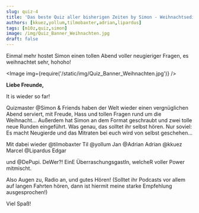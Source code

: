```yaml
---
slug: quiz-4
title: 'Das beste Quiz aller bisherigen Zeiten by Simon - Weihnachtsedition'
authors: [kkuez,yollum,tilmobaxter,adrian,lipardus]
tags: [m10z,quiz,simon]
image: /img/Quiz_Banner_Weihnachten.jpg
draft: false
---
```



Einmal mehr hostet Simon einen tollen Abend voller neugieriger Fragen, es weihnachtet sehr, hohoho!

<Image img={require('/static/img/Quiz_Banner_Weihnachten.jpg')} />

<!--truncate-->

**Liebe Freunde,**

It is wieder so far!

Quizmaster @Simon & Friends haben der Welt wieder einen vergnüglichen Abend serviert, mit Freude, Hass und tollen Fragen rund um die Weihnacht...
Außerdem hat Simon an dem Format geschraubt und zwei tolle neue Runden eingeführt. Was genau, das solltet ihr selbst hören. Nur soviel: Es macht Neugierde und das Mitraten bei euch wird von selbst geschehen…

Mit dabei wieder
@tilmobaxter Til
@yollum Jan
@Adrian Adrian
@kkuez Marcel
@Lipardus Edgar

und @DePupi.
DeWer?!
EinE ÜberraschungsgastIn, welcheR voller Power mitmischt.

Also Augen zu, Radio an, und gutes Hören!
(Solltet ihr Podcasts vor allem auf langen Fahrten hören, dann ist hiermit meine starke Empfehlung ausgesprochen!)

Viel Spaß!

<ReactPlayer
    width="100%"
    height="50px"
    controls
    url='https://m10z.picnotes.de/Quiz/m10z_quiz_4.mp3'
/>
